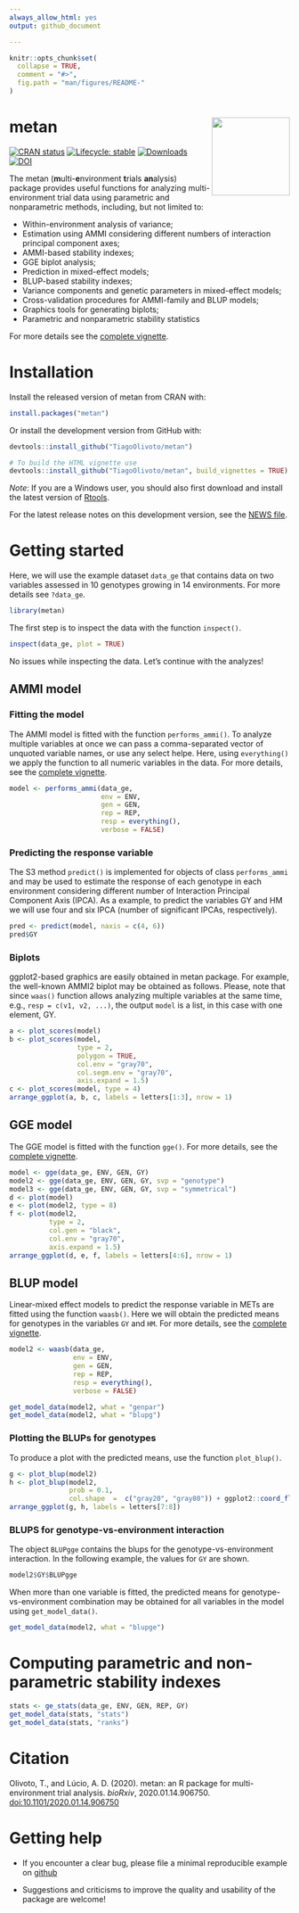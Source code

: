 ```yaml
---
always_allow_html: yes
output: github_document

---
```


<!-- README.md is generated from README.Rmd. Please edit that file -->

```r
knitr::opts_chunk$set(
  collapse = TRUE,
  comment = "#>",
  fig.path = "man/figures/README-"
)
```


# metan <img src="man/figures/logo.png" align="right" height=140/>
<!-- badges: start -->
[![CRAN status](https://www.r-pkg.org/badges/version/metan)](https://CRAN.R-project.org/package=metan)
[![Lifecycle: stable](https://img.shields.io/badge/lifecycle-stable-brightgreen.svg)](https://www.tidyverse.org/lifecycle/#stable)
[![Downloads](http://cranlogs.r-pkg.org/badges/metan)](https://CRAN.R-project.org/package=metan)
[![DOI](https://zenodo.org/badge/DOI/10.5281/zenodo.3608180.svg)](https://doi.org/10.5281/zenodo.3608180)
<!-- badges: end -->



The metan (**m**ulti-**e**nvironment **t**rials **an**alysis) package provides useful functions for analyzing multi-environment trial data using parametric and nonparametric methods, including, but not limited to:

* Within-environment analysis of variance;
* Estimation using AMMI considering different numbers of interaction principal component axes;
* AMMI-based stability indexes;
* GGE biplot analysis;
* Prediction in mixed-effect models;
* BLUP-based stability indexes;
* Variance components and genetic parameters in mixed-effect models;
* Cross-validation procedures for AMMI-family and BLUP models;
* Graphics tools for generating biplots;
* Parametric and nonparametric stability statistics

For more details see the [complete vignette](https://tiagoolivoto.github.io/metan/).

# Installation

Install the released version of metan from CRAN with:

```r
install.packages("metan")

```

Or install the development version from GitHub with:

```r
devtools::install_github("TiagoOlivoto/metan")

# To build the HTML vignette use
devtools::install_github("TiagoOlivoto/metan", build_vignettes = TRUE)

```


*Note*: If you are a Windows user, you should also first download and install the latest version of [Rtools](https://cran.r-project.org/bin/windows/Rtools/).

For the latest release notes on this development version, see the [NEWS file](https://tiagoolivoto.github.io/metan/news/index.html).


# Getting started

Here, we will use the example dataset `data_ge` that contains data on two variables assessed in 10 genotypes growing in 14 environments. For more details see `?data_ge`.

```r
library(metan)

```

The first step is to inspect the data with the function `inspect()`.

```r
inspect(data_ge, plot = TRUE)
```

No issues while inspecting the data. Let's continue with the analyzes!

## AMMI model
### Fitting the model
The AMMI model is fitted with the function `performs_ammi()`. To analyze multiple variables at once we can pass a comma-separated vector of unquoted variable names, or use any select helpe. Here, using `everything()` we apply the function to all numeric variables in the data. For more details, see the [complete vignette](https://tiagoolivoto.github.io/metan/articles/vignettes_ammi.html).

```r
model <- performs_ammi(data_ge,
                       env = ENV,
                       gen = GEN,
                       rep = REP,
                       resp = everything(),
                       verbose = FALSE)
```


### Predicting the response variable
The S3 method `predict()` is implemented for objects of class `performs_ammi` and may be used to estimate the response of each genotype in each environment considering different number of Interaction Principal Component Axis (IPCA). As a example, to predict the variables GY and HM we will use four and six IPCA (number of significant IPCAs, respectively).

```r
pred <- predict(model, naxis = c(4, 6))
pred$GY

```


### Biplots

ggplot2-based graphics are easily obtained in metan package. For example, the well-known AMMI2 biplot may be obtained as follows. Please, note that since `waas()` function allows analyzing multiple variables at the same time, e.g., `resp = c(v1, v2, ...)`, the output `model` is a list, in this case with one element, GY.

```r
a <- plot_scores(model)
b <- plot_scores(model,
                 type = 2,
                 polygon = TRUE,
                 col.env = "gray70",
                 col.segm.env = "gray70",
                 axis.expand = 1.5)
c <- plot_scores(model, type = 4)
arrange_ggplot(a, b, c, labels = letters[1:3], nrow = 1)

```



## GGE model
The GGE model is fitted with the function `gge()`. For more details, see the [complete vignette](https://tiagoolivoto.github.io/metan/articles/vignettes_gge.html).


```r
model <- gge(data_ge, ENV, GEN, GY)
model2 <- gge(data_ge, ENV, GEN, GY, svp = "genotype")
model3 <- gge(data_ge, ENV, GEN, GY, svp = "symmetrical")
d <- plot(model)
e <- plot(model2, type = 8)
f <- plot(model2,
          type = 2,
          col.gen = "black",
          col.env = "gray70",
          axis.expand = 1.5)
arrange_ggplot(d, e, f, labels = letters[4:6], nrow = 1)

```



## BLUP model
Linear-mixed effect models to predict the response variable in METs are fitted using the function `waasb()`. Here we will obtain the predicted means for genotypes in the variables `GY` and `HM`. For more details, see the [complete vignette](https://tiagoolivoto.github.io/metan/articles/vignettes_blup.html).

```r
model2 <- waasb(data_ge,
                env = ENV,
                gen = GEN,
                rep = REP,
                resp = everything(),
                verbose = FALSE)

get_model_data(model2, what = "genpar")
get_model_data(model2, what = "blupg")

```


### Plotting the BLUPs for genotypes

To produce a plot with the predicted means, use the function `plot_blup()`.

```r
g <- plot_blup(model2)
h <- plot_blup(model2,
               prob = 0.1,
               col.shape  =  c("gray20", "gray80")) + ggplot2::coord_flip()
arrange_ggplot(g, h, labels = letters[7:8])

```


### BLUPS for genotype-vs-environment interaction

The object `BLUPgge` contains the blups for the genotype-vs-environment interaction. In the following example, the values for `GY` are shown.
```r
model2$GY$BLUPgge
```

When more than one variable is fitted, the predicted means for genotype-vs-environment combination may be obtained for all variables in the model using `get_model_data()`.

```r
get_model_data(model2, what = "blupge")

```


# Computing parametric and non-parametric stability indexes

```r
stats <- ge_stats(data_ge, ENV, GEN, REP, GY)
get_model_data(stats, "stats")
get_model_data(stats, "ranks")
```

# Citation
Olivoto, T., and Lúcio, A. D. (2020). metan: an R package for multi-environment trial analysis. *bioRxiv*, 2020.01.14.906750. [doi:10.1101/2020.01.14.906750](https://www.biorxiv.org/content/10.1101/2020.01.14.906750v1)

# Getting help

* If you encounter a clear bug, please file a minimal reproducible example on [github](https://github.com/TiagoOlivoto/metan/issues)

* Suggestions and criticisms to improve the quality and usability of the package are welcome!



